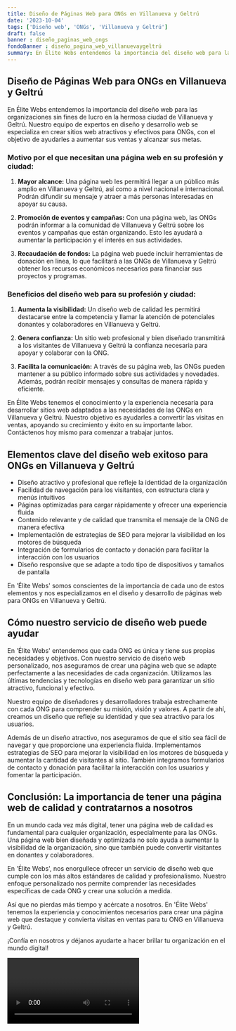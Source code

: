 ```yaml
---
title: Diseño de Páginas Web para ONGs en Villanueva y Geltrú
date: '2023-10-04'
tags: ['Diseño web', 'ONGs', 'Villanueva y Geltrú']
draft: false
banner : diseño_paginas_web_ongs
fondoBanner : diseño_pagina_web_villanuevaygeltrú
summary: En Élite Webs entendemos la importancia del diseño web para las organizaciones sin fines de lucro en la hermosa ciudad de Villanueva y Geltrú. Nuestro equipo de expertos en diseño y desarrollo web se especializa en crear sitios web atractivos y efectivos para ONGs, con el objetivo de ayudarles a aumentar sus ventas y alcanzar sus metas.
---
```


## Diseño de Páginas Web para ONGs en Villanueva y Geltrú

En Élite Webs entendemos la importancia del diseño web para las organizaciones sin fines de lucro en la hermosa ciudad de Villanueva y Geltrú. Nuestro equipo de expertos en diseño y desarrollo web se especializa en crear sitios web atractivos y efectivos para ONGs, con el objetivo de ayudarles a aumentar sus ventas y alcanzar sus metas.

### Motivo por el que necesitan una página web en su profesión y ciudad:

1. **Mayor alcance:** Una página web les permitirá llegar a un público más amplio en Villanueva y Geltrú, así como a nivel nacional e internacional. Podrán difundir su mensaje y atraer a más personas interesadas en apoyar su causa.

2. **Promoción de eventos y campañas:** Con una página web, las ONGs podrán informar a la comunidad de Villanueva y Geltrú sobre los eventos y campañas que están organizando. Esto les ayudará a aumentar la participación y el interés en sus actividades.

3. **Recaudación de fondos:** La página web puede incluir herramientas de donación en línea, lo que facilitará a las ONGs de Villanueva y Geltrú obtener los recursos económicos necesarios para financiar sus proyectos y programas.

### Beneficios del diseño web para su profesión y ciudad:

1. **Aumenta la visibilidad:** Un diseño web de calidad les permitirá destacarse entre la competencia y llamar la atención de potenciales donantes y colaboradores en Villanueva y Geltrú.

2. **Genera confianza:** Un sitio web profesional y bien diseñado transmitirá a los visitantes de Villanueva y Geltrú la confianza necesaria para apoyar y colaborar con la ONG. 

3. **Facilita la comunicación:** A través de su página web, las ONGs pueden mantener a su público informado sobre sus actividades y novedades. Además, podrán recibir mensajes y consultas de manera rápida y eficiente.

En Élite Webs tenemos el conocimiento y la experiencia necesaria para desarrollar sitios web adaptados a las necesidades de las ONGs en Villanueva y Geltrú. Nuestro objetivo es ayudarles a convertir las visitas en ventas, apoyando su crecimiento y éxito en su importante labor. Contáctenos hoy mismo para comenzar a trabajar juntos.

<GifSeo />

<Cta />

## Elementos clave del diseño web exitoso para ONGs en Villanueva y Geltrú

- Diseño atractivo y profesional que refleje la identidad de la organización
- Facilidad de navegación para los visitantes, con estructura clara y menús intuitivos
- Páginas optimizadas para cargar rápidamente y ofrecer una experiencia fluida
- Contenido relevante y de calidad que transmita el mensaje de la ONG de manera efectiva
- Implementación de estrategias de SEO para mejorar la visibilidad en los motores de búsqueda
- Integración de formularios de contacto y donación para facilitar la interacción con los usuarios
- Diseño responsive que se adapte a todo tipo de dispositivos y tamaños de pantalla

En 'Élite Webs' somos conscientes de la importancia de cada uno de estos elementos y nos especializamos en el diseño y desarrollo de páginas web para ONGs en Villanueva y Geltrú.

## Cómo nuestro servicio de diseño web puede ayudar

En 'Élite Webs' entendemos que cada ONG es única y tiene sus propias necesidades y objetivos. Con nuestro servicio de diseño web personalizado, nos aseguramos de crear una página web que se adapte perfectamente a las necesidades de cada organización. Utilizamos las últimas tendencias y tecnologías en diseño web para garantizar un sitio atractivo, funcional y efectivo.

Nuestro equipo de diseñadores y desarrolladores trabaja estrechamente con cada ONG para comprender su misión, visión y valores. A partir de ahí, creamos un diseño que refleje su identidad y que sea atractivo para los usuarios.

Además de un diseño atractivo, nos aseguramos de que el sitio sea fácil de navegar y que proporcione una experiencia fluida. Implementamos estrategias de SEO para mejorar la visibilidad en los motores de búsqueda y aumentar la cantidad de visitantes al sitio. También integramos formularios de contacto y donación para facilitar la interacción con los usuarios y fomentar la participación.

## Conclusión: La importancia de tener una página web de calidad y contratarnos a nosotros

En un mundo cada vez más digital, tener una página web de calidad es fundamental para cualquier organización, especialmente para las ONGs. Una página web bien diseñada y optimizada no solo ayuda a aumentar la visibilidad de la organización, sino que también puede convertir visitantes en donantes y colaboradores.

En 'Élite Webs', nos enorgullece ofrecer un servicio de diseño web que cumple con los más altos estándares de calidad y profesionalismo. Nuestro enfoque personalizado nos permite comprender las necesidades específicas de cada ONG y crear una solución a medida.

Así que no pierdas más tiempo y acércate a nosotros. En 'Élite Webs' tenemos la experiencia y conocimientos necesarios para crear una página web que destaque y convierta visitas en ventas para tu ONG en Villanueva y Geltrú.

¡Confía en nosotros y déjanos ayudarte a hacer brillar tu organización en el mundo digital!

<Video />

<CtaBot job='ONGs' city='Villanueva y Geltrú'/>

<Gmaps query='Villanueva y Geltrú+españa+maps' />
